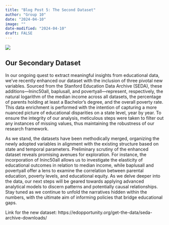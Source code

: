 ```yaml
---
title: "Blog Post 5: The Second Dataset"
author: "Group 10"
date: "2024-04-10"
image: ""
date-modified: "2024-04-10"
draft: FALSE
---
```


![](data.webp)

## Our Secondary Dataset
In our ongoing quest to extract meaningful insights from educational data, we've recently enhanced our dataset with the inclusion of three pivotal new variables. Sourced from the Stanford Education Data Archive (SEDA), these additions—lninc50all, baplusall, and povertyall—represent, respectively, the natural logarithm of the median income across all datasets, the percentage of parents holding at least a Bachelor's degree, and the overall poverty rate. This data enrichment is performed with the intention of capturing a more nuanced picture of educational disparities on a state level, year by year. To ensure the integrity of our analysis, meticulous steps were taken to filter out any instances of missing values, thus maintaining the robustness of our research framework.

As we stand, the datasets have been methodically merged, organizing the newly adopted variables in alignment with the existing structure based on state and temporal parameters. Preliminary scrutiny of the enhanced dataset reveals promising avenues for exploration. For instance, the incorporation of lninc50all allows us to investigate the elasticity of educational outcomes in relation to median income, while baplusall and povertyall offer a lens to examine the correlation between parental education, poverty levels, and educational equity. As we delve deeper into the data, our next steps will be geared towards applying advanced analytical models to discern patterns and potentially causal relationships. Stay tuned as we continue to unfold the narratives hidden within the numbers, with the ultimate aim of informing policies that bridge educational gaps.

Link for the new dataset: https://edopportunity.org/get-the-data/seda-archive-downloads/